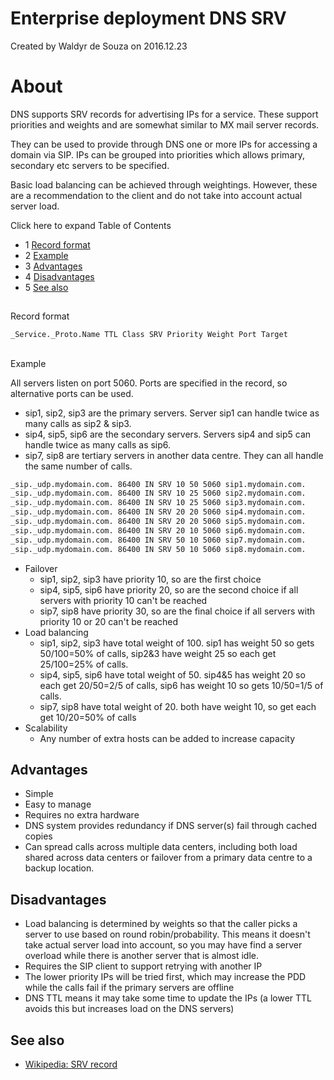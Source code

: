 
# Enterprise deployment DNS SRV 

 Created by  Waldyr de Souza on 2016.12.23

# About

DNS supports SRV records for advertising IPs for a service. These support priorities and weights and are somewhat similar to MX mail server records.

They can be used to provide through DNS one or more IPs for accessing a domain via SIP. IPs can be grouped into priorities which allows primary, secondary etc servers to be specified.

Basic load balancing can be achieved through weightings. However, these are a recommendation to the client and do not take into account actual server load.

Click here to expand Table of Contents

* 1 [Record format](#-freeswitch--enterprise-deployment-dns-srv-)
* 2 [Example](#-freeswitch--enterprise-deployment-dns-srv-)
* 3 [Advantages](#disadvantages)
* 4 [Disadvantages](#disadvantages)
* 5 [See also](#-freeswitch--enterprise-deployment-dns-srv-)

##   
Record format

```xml
_Service._Proto.Name TTL Class SRV Priority Weight Port Target
```

##   
Example

All servers listen on port 5060\. Ports are specified in the record, so alternative ports can be used.

* sip1, sip2, sip3 are the primary servers. Server sip1 can handle twice as many calls as sip2 & sip3.
* sip4, sip5, sip6 are the secondary servers. Servers sip4 and sip5 can handle twice as many calls as sip6.
* sip7, sip8 are tertiary servers in another data centre. They can all handle the same number of calls.  
```xml  
_sip._udp.mydomain.com. 86400 IN SRV 10 50 5060 sip1.mydomain.com.  
_sip._udp.mydomain.com. 86400 IN SRV 10 25 5060 sip2.mydomain.com.  
_sip._udp.mydomain.com. 86400 IN SRV 10 25 5060 sip3.mydomain.com.  
_sip._udp.mydomain.com. 86400 IN SRV 20 20 5060 sip4.mydomain.com.  
_sip._udp.mydomain.com. 86400 IN SRV 20 20 5060 sip5.mydomain.com.  
_sip._udp.mydomain.com. 86400 IN SRV 20 10 5060 sip6.mydomain.com.  
_sip._udp.mydomain.com. 86400 IN SRV 50 10 5060 sip7.mydomain.com.  
_sip._udp.mydomain.com. 86400 IN SRV 50 10 5060 sip8.mydomain.com.  
```
* Failover  
   * sip1, sip2, sip3 have priority 10, so are the first choice  
   * sip4, sip5, sip6 have priority 20, so are the second choice if all servers with priority 10 can't be reached  
   * sip7, sip8 have priority 30, so are the final choice if all servers with priority 10 or 20 can't be reached
* Load balancing  
   * sip1, sip2, sip3 have total weight of 100\. sip1 has weight 50 so gets 50/100=50% of calls, sip2&3 have weight 25 so each get 25/100=25% of calls.  
   * sip4, sip5, sip6 have total weight of 50\. sip4&5 has weight 20 so each get 20/50=2/5 of calls, sip6 has weight 10 so gets 10/50=1/5 of calls.  
   * sip7, sip8 have total weight of 20\. both have weight 10, so get each get 10/20=50% of calls
* Scalability  
   * Any number of extra hosts can be added to increase capacity

## Advantages

* Simple
* Easy to manage
* Requires no extra hardware
* DNS system provides redundancy if DNS server(s) fail through cached copies
* Can spread calls across multiple data centers, including both load shared across data centers or failover from a primary data centre to a backup location.

## Disadvantages

* Load balancing is determined by weights so that the caller picks a server to use based on round robin/probability. This means it doesn't take actual server load into account, so you may have find a server overload while there is another server that is almost idle.
* Requires the SIP client to support retrying with another IP
* The lower priority IPs will be tried first, which may increase the PDD while the calls fail if the primary servers are offline
* DNS TTL means it may take some time to update the IPs (a lower TTL avoids this but increases load on the DNS servers)

## See also

* [Wikipedia: SRV record](https://en.wikipedia.org/wiki/SRV%5Frecord)

  

